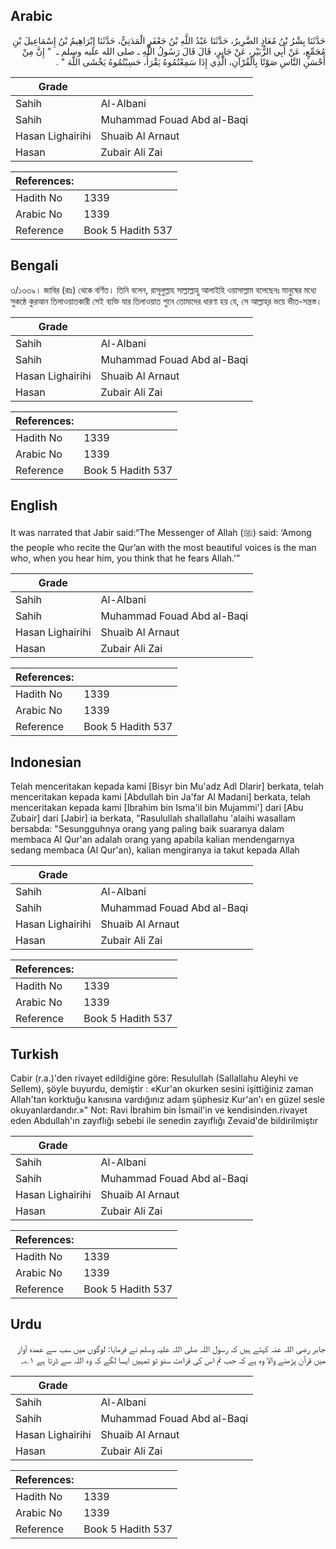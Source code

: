 ## Arabic


<div dir="rtl" lang="ar" style={{fontSize:'larger',backgroundColor:'#f8f9fa',padding:20}}>
حَدَّثَنَا بِشْرُ بْنُ مُعَاذٍ الضَّرِيرُ، حَدَّثَنَا عَبْدُ اللَّهِ بْنُ جَعْفَرٍ الْمَدَنِيُّ، حَدَّثَنَا إِبْرَاهِيمُ بْنُ إِسْمَاعِيلَ بْنِ مُجَمِّعٍ، عَنْ أَبِي الزُّبَيْرِ، عَنْ جَابِرٍ، قَالَ قَالَ رَسُولُ اللَّهِ ـ صلى الله عليه وسلم ـ ‏ "‏ إِنَّ مِنْ أَحْسَنِ النَّاسِ صَوْتًا بِالْقُرْآنِ، الَّذِي إِذَا سَمِعْتُمُوهُ يَقْرَأُ، حَسِبْتُمُوهُ يَخْشَى اللَّهَ ‏"‏ ‏.‏
</div>
<div style={{backgroundColor:'#f8f9fa',padding:20, marginBottom: 10}}><table> <thead> <tr> <th>Grade</th> <th></th> </tr> </thead> <tbody> <tr><td>Sahih</td><td>Al-Albani</td></tr><tr><td>Sahih</td><td>Muhammad Fouad Abd al-Baqi</td></tr><tr><td>Hasan Lighairihi</td><td>Shuaib Al Arnaut</td></tr><tr><td>Hasan</td><td>Zubair Ali Zai</td></tr></tbody></table><table> <thead> <tr> <th>References:</th> <th></th> </tr> </thead> <tbody><tr><td>Hadith No</td><td>1339</td></tr><tr><td>Arabic No</td><td>1339</td></tr><tr><td>Reference</td><td>Book 5 Hadith 537</td></tr></tbody></table></div>

## Bengali


<div dir="ltr" lang="bn" style={{fontSize:'larger',backgroundColor:'#f8f9fa',padding:20}}>
৩/১৩৩৯। জাবির (রাঃ) থেকে বর্ণিত। তিনি বলেন, রাসূলুল্লাহ সাল্লাল্লাহু আলাইহি ওয়াসাল্লাম বলেছেনঃ মানুষের মধ্যে সুকন্ঠে কুরআন তিলাওয়াতকারী সেই ব্যক্তি যার তিলাওয়াত শুনে তোমাদের ধারণা হয় যে, সে আল্লাহ্‌র ভয়ে ভীত-সন্ত্রস্ত।
</div>
<div style={{backgroundColor:'#f8f9fa',padding:20, marginBottom: 10}}><table> <thead> <tr> <th>Grade</th> <th></th> </tr> </thead> <tbody> <tr><td>Sahih</td><td>Al-Albani</td></tr><tr><td>Sahih</td><td>Muhammad Fouad Abd al-Baqi</td></tr><tr><td>Hasan Lighairihi</td><td>Shuaib Al Arnaut</td></tr><tr><td>Hasan</td><td>Zubair Ali Zai</td></tr></tbody></table><table> <thead> <tr> <th>References:</th> <th></th> </tr> </thead> <tbody><tr><td>Hadith No</td><td>1339</td></tr><tr><td>Arabic No</td><td>1339</td></tr><tr><td>Reference</td><td>Book 5 Hadith 537</td></tr></tbody></table></div>

## English


<div dir="ltr" lang="en" style={{fontSize:'larger',backgroundColor:'#f8f9fa',padding:20}}>
It was narrated that Jabir said:“The Messenger of Allah (ﷺ) said: ‘Among the people who recite the Qur’an with the most beautiful voices is the man who, when you hear him, you think that he fears Allah.’”
</div>
<div style={{backgroundColor:'#f8f9fa',padding:20, marginBottom: 10}}><table> <thead> <tr> <th>Grade</th> <th></th> </tr> </thead> <tbody> <tr><td>Sahih</td><td>Al-Albani</td></tr><tr><td>Sahih</td><td>Muhammad Fouad Abd al-Baqi</td></tr><tr><td>Hasan Lighairihi</td><td>Shuaib Al Arnaut</td></tr><tr><td>Hasan</td><td>Zubair Ali Zai</td></tr></tbody></table><table> <thead> <tr> <th>References:</th> <th></th> </tr> </thead> <tbody><tr><td>Hadith No</td><td>1339</td></tr><tr><td>Arabic No</td><td>1339</td></tr><tr><td>Reference</td><td>Book 5 Hadith 537</td></tr></tbody></table></div>

## Indonesian


<div dir="ltr" lang="id" style={{fontSize:'larger',backgroundColor:'#f8f9fa',padding:20}}>
Telah menceritakan kepada kami [Bisyr bin Mu'adz Adl Dlarir] berkata, telah menceritakan kepada kami [Abdullah bin Ja'far Al Madani] berkata, telah menceritakan kepada kami [Ibrahim bin Isma'il bin Mujammi'] dari [Abu Zubair] dari [Jabir] ia berkata, "Rasulullah shallallahu 'alaihi wasallam bersabda: "Sesungguhnya orang yang paling baik suaranya dalam membaca Al Qur'an adalah orang yang apabila kalian mendengarnya sedang membaca (Al Qur'an), kalian mengiranya ia takut kepada Allah
</div>
<div style={{backgroundColor:'#f8f9fa',padding:20, marginBottom: 10}}><table> <thead> <tr> <th>Grade</th> <th></th> </tr> </thead> <tbody> <tr><td>Sahih</td><td>Al-Albani</td></tr><tr><td>Sahih</td><td>Muhammad Fouad Abd al-Baqi</td></tr><tr><td>Hasan Lighairihi</td><td>Shuaib Al Arnaut</td></tr><tr><td>Hasan</td><td>Zubair Ali Zai</td></tr></tbody></table><table> <thead> <tr> <th>References:</th> <th></th> </tr> </thead> <tbody><tr><td>Hadith No</td><td>1339</td></tr><tr><td>Arabic No</td><td>1339</td></tr><tr><td>Reference</td><td>Book 5 Hadith 537</td></tr></tbody></table></div>

## Turkish


<div dir="ltr" lang="tr" style={{fontSize:'larger',backgroundColor:'#f8f9fa',padding:20}}>
Cabir (r.a.)'den rivayet edildiğine göre: Resulullah (Sallallahu Aleyhi ve Sellem), şöyle buyurdu, demiştir : «Kur'an okurken sesini işittiğiniz zaman Allah'tan korktuğu kanısına vardığınız adam şüphesiz Kur'an'ı en güzel sesle okuyanlardandır.»" Not: Ravi İbrahim bin İsmail'in ve kendisinden.rivayet eden Abdullah'ın zayıflığı sebebi ile senedin zayıflığı Zevaid'de bildirilmiştır
</div>
<div style={{backgroundColor:'#f8f9fa',padding:20, marginBottom: 10}}><table> <thead> <tr> <th>Grade</th> <th></th> </tr> </thead> <tbody> <tr><td>Sahih</td><td>Al-Albani</td></tr><tr><td>Sahih</td><td>Muhammad Fouad Abd al-Baqi</td></tr><tr><td>Hasan Lighairihi</td><td>Shuaib Al Arnaut</td></tr><tr><td>Hasan</td><td>Zubair Ali Zai</td></tr></tbody></table><table> <thead> <tr> <th>References:</th> <th></th> </tr> </thead> <tbody><tr><td>Hadith No</td><td>1339</td></tr><tr><td>Arabic No</td><td>1339</td></tr><tr><td>Reference</td><td>Book 5 Hadith 537</td></tr></tbody></table></div>

## Urdu


<div dir="rtl" lang="ur" style={{fontSize:'larger',backgroundColor:'#f8f9fa',padding:20}}>
جابر رضی اللہ عنہ کہتے ہیں کہ رسول اللہ صلی اللہ علیہ وسلم نے فرمایا: لوگوں میں سب سے عمدہ آواز میں قرآن پڑھنے والا وہ ہے کہ جب تم اس کی قراءت سنو تو تمہیں ایسا لگے کہ وہ اللہ سے ڈرتا ہے ۱؎۔
</div>
<div style={{backgroundColor:'#f8f9fa',padding:20, marginBottom: 10}}><table> <thead> <tr> <th>Grade</th> <th></th> </tr> </thead> <tbody> <tr><td>Sahih</td><td>Al-Albani</td></tr><tr><td>Sahih</td><td>Muhammad Fouad Abd al-Baqi</td></tr><tr><td>Hasan Lighairihi</td><td>Shuaib Al Arnaut</td></tr><tr><td>Hasan</td><td>Zubair Ali Zai</td></tr></tbody></table><table> <thead> <tr> <th>References:</th> <th></th> </tr> </thead> <tbody><tr><td>Hadith No</td><td>1339</td></tr><tr><td>Arabic No</td><td>1339</td></tr><tr><td>Reference</td><td>Book 5 Hadith 537</td></tr></tbody></table></div>
